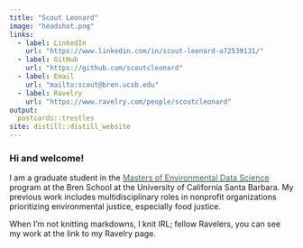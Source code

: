 ```yaml
---
title: "Scout Leonard"
image: "headshot.png"
links:
  - label: LinkedIn
    url: "https://www.linkedin.com/in/scout-leonard-a72539131/"
  - label: GitHub
    url: "https://github.com/scoutcleonard"
  - label: Email
    url: "mailto:scout@bren.ucsb.edu"
  - label: Ravelry
    url: "https://www.ravelry.com/people/scoutcleonard" 
output:
  postcards::trestles
site: distill::distill_website
---
```


### Hi and welcome! 
 
I am a graduate student in the [<span style="color: #436857;">Masters of Environmental Data Science</span>](https://bren.ucsb.edu/masters-programs/master-environmental-data-science) program at the Bren School at the University of California Santa Barbara. My previous work includes multidisciplinary roles in nonprofit organizations prioritizing environmental justice, especially food justice.

When I'm not knitting markdowns, I knit IRL; fellow Ravelers, you can see my work at the link to my Ravelry page.
